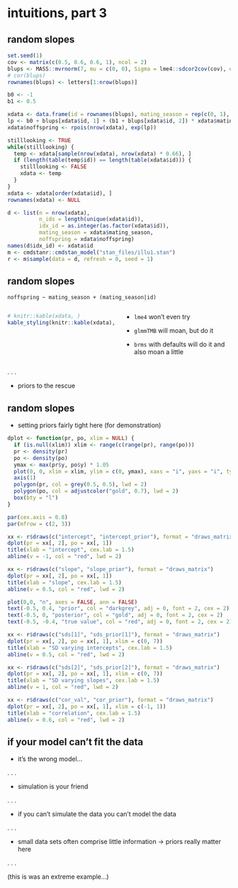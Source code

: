 # intuitions, part 3 {background-image="resources/images/flute.png" background-size="40%" background-position="bottom right"}

## random slopes


```r
set.seed(1)
cov <- matrix(c(0.5, 0.6, 0.6, 1), ncol = 2)
blups <- MASS::mvrnorm(7, mu = c(0, 0), Sigma = lme4::sdcor2cov(cov), empirical = TRUE)
# cor(blups)
rownames(blups) <- letters[1:nrow(blups)]

b0 <- -1
b1 <- 0.5

xdata <- data.frame(id = rownames(blups), mating_season = rep(c(0, 1), each = nrow(blups)))
lp <- b0 + blups[xdata$id, 1] + (b1 + blups[xdata$id, 2]) * xdata$mating_season
xdata$noffspring <- rpois(nrow(xdata), exp(lp))

stilllooking <- TRUE
while(stilllooking) {
  temp <- xdata[sample(nrow(xdata), nrow(xdata) * 0.66), ]
  if (length(table(temp$id)) == length(table(xdata$id))) {
    stilllooking <- FALSE
    xdata <- temp
  } 
}
xdata <- xdata[order(xdata$id), ]
rownames(xdata) <- NULL

d <- list(n = nrow(xdata), 
          n_ids = length(unique(xdata$id)), 
          idx_id = as.integer(as.factor(xdata$id)),
          mating_season = xdata$mating_season,
          noffspring = xdata$noffspring)
names(d$idx_id) <- xdata$id
m <- cmdstanr::cmdstan_model("stan_files/illu1.stan")
r <- m$sample(data = d, refresh = 0, seed = 1)


```



## random slopes

`noffspring ~ mating_season + (mating_season|id)`


:::{.columns}

::: {.column width="50%"  .fragment}
```r
# knitr::kable(xdata, )
kable_styling(knitr::kable(xdata), font_size = 20)
```
:::


::: {.column width="50%"}

::: {.fragment .incremental}

- `lme4` won't even try

- `glmmTMB` will moan, but do it

- `brms` with defaults will do it and also moan a little

:::
:::
:::

. . .

- priors to the rescue

## random slopes

- setting priors fairly tight here (for demonstration)

```r
dplot <- function(pr, po, xlim = NULL) {
  if (is.null(xlim)) xlim <- range(c(range(pr), range(po)))
  pr <- density(pr)
  po <- density(po)
  ymax <- max(pr$y, po$y) * 1.05
  plot(0, 0, xlim = xlim, ylim = c(0, ymax), xaxs = "i", yaxs = "i", type = "n", xlab = "", ylab = "", axes = FALSE)
  axis(1)
  polygon(pr, col = grey(0.5, 0.5), lwd = 2)
  polygon(po, col = adjustcolor("gold", 0.7), lwd = 2)
  box(bty = "l")
}

par(cex.axis = 0.8)
par(mfrow = c(2, 3))

xx <- r$draws(c("intercept", "intercept_prior"), format = "draws_matrix")
dplot(pr = xx[, 2], po = xx[, 1])
title(xlab = "intercept", cex.lab = 1.5)
abline(v = -1, col = "red", lwd = 2)

xx <- r$draws(c("slope", "slope_prior"), format = "draws_matrix")
dplot(pr = xx[, 2], po = xx[, 1])
title(xlab = "slope", cex.lab = 1.5)
abline(v = 0.5, col = "red", lwd = 2)

plot(0,0, "n", axes = FALSE, ann = FALSE)
text(-0.5, 0.4, "prior", col = "darkgrey", adj = 0, font = 2, cex = 2)
text(-0.5, 0, "posterior", col = "gold", adj = 0, font = 2, cex = 2)
text(-0.5, -0.4, "true value", col = "red", adj = 0, font = 2, cex = 2)

xx <- r$draws(c("sds[1]", "sds_prior[1]"), format = "draws_matrix")
dplot(pr = xx[, 2], po = xx[, 1], xlim = c(0, 7))
title(xlab = "SD varying intercepts", cex.lab = 1.5)
abline(v = 0.5, col = "red", lwd = 2)

xx <- r$draws(c("sds[2]", "sds_prior[2]"), format = "draws_matrix")
dplot(pr = xx[, 2], po = xx[, 1], xlim = c(0, 7))
title(xlab = "SD varying slopes", cex.lab = 1.5)
abline(v = 1, col = "red", lwd = 2)

xx <- r$draws(c("cor_val", "cor_prior"), format = "draws_matrix")
dplot(pr = xx[, 2], po = xx[, 1], xlim = c(-1, 1))
title(xlab = "correlation", cex.lab = 1.5)
abline(v = 0.6, col = "red", lwd = 2)
```


## if your model can't fit the data

- it's the wrong model...

. . .

- simulation is your friend

. . .

- if you can't simulate the data you can't model the data

. . .

- small data sets often comprise little information -> priors really matter here

. . .

(this is was an extreme example...)
